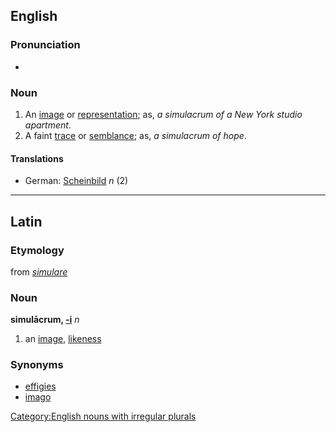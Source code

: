 ==English==
===Pronunciation===
*{{IPA|/ˌsimjəˈleɪcrəm/}}

===Noun===

{{en-noun|simulacr|a}}

#An [[image]] or [[representation]]; as, ''a simulacrum of a New York studio apartment''.
#A faint [[trace]] or [[semblance]]; as, ''a simulacrum of hope''.

====Translations====
*German: [[Scheinbild]] ''n'' (2)

----
==Latin==
===Etymology===
from ''[[simulare]]''

===Noun===
'''simulācrum, [[Wiktionary Appendix:Latin second declension|-i]]''' ''n''

#an [[image]], [[likeness]]

===Synonyms===
*[[effigies]]
*[[imago]]

[[Category:English nouns with irregular plurals]]